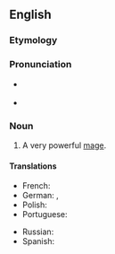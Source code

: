 ==English==

===Etymology===
{{prefix|en|arch|mage}}

===Pronunciation===
* {{a|RP}} {{IPA|en|/ˈɑːtʃmeɪdʒ/}}
* {{a|GA}} {{IPA|en|/ˈɑːrt͡ʃmeɪd͡ʒ/}}

===Noun===
{{en-noun|archmagi|s}}

# {{lb|en|fantasy}} A very powerful [[mage]].

====Translations====
{{trans-top|a very powerful mage}}
* French: {{t+|fr|archimage|m}}
* German: {{t|de|Erzmagier|m}}, {{t|de|Erzmagierin|f}}
* Polish: {{t|pl|arcymag|m}}
* Portuguese: {{t|pt|arquimago|m}}
{{trans-mid}}
* Russian: {{t|ru|архима́г|m}}
* Spanish: {{t|es|archimago|m}}
{{trans-bottom}}